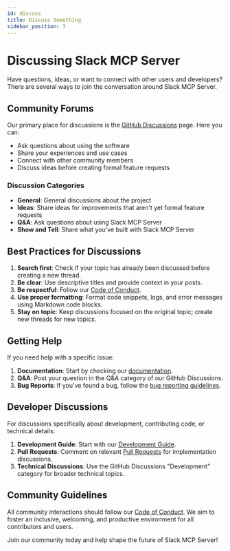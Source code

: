 ```yaml
---
id: discuss
title: Discuss Something
sidebar_position: 3
---
```


# Discussing Slack MCP Server

Have questions, ideas, or want to connect with other users and developers? There are several ways to join the conversation around Slack MCP Server.

## Community Forums

Our primary place for discussions is the [GitHub Discussions](https://github.com/Chisanan232/slack-mcp-server/discussions) page. Here you can:

- Ask questions about using the software
- Share your experiences and use cases
- Connect with other community members
- Discuss ideas before creating formal feature requests

### Discussion Categories

- **General**: General discussions about the project
- **Ideas**: Share ideas for improvements that aren't yet formal feature requests
- **Q&A**: Ask questions about using Slack MCP Server
- **Show and Tell**: Share what you've built with Slack MCP Server

## Best Practices for Discussions

1. **Search first**: Check if your topic has already been discussed before creating a new thread.
2. **Be clear**: Use descriptive titles and provide context in your posts.
3. **Be respectful**: Follow our [Code of Conduct](https://github.com/Chisanan232/slack-mcp-server/blob/main/CODE_OF_CONDUCT.mdx).
4. **Use proper formatting**: Format code snippets, logs, and error messages using Markdown code blocks.
5. **Stay on topic**: Keep discussions focused on the original topic; create new threads for new topics.

## Getting Help

If you need help with a specific issue:

1. **Documentation**: Start by checking our [documentation](/).
2. **Q&A**: Post your question in the Q&A category of our GitHub Discussions.
3. **Bug Reports**: If you've found a bug, follow the [bug reporting guidelines](./report-bug.mdx).

## Developer Discussions

For discussions specifically about development, contributing code, or technical details:

1. **Development Guide**: Start with our [Development Guide](/dev/next).
2. **Pull Requests**: Comment on relevant [Pull Requests](https://github.com/Chisanan232/slack-mcp-server/pulls) for implementation discussions.
3. **Technical Discussions**: Use the GitHub Discussions "Development" category for broader technical topics.

## Community Guidelines

All community interactions should follow our [Code of Conduct](https://github.com/Chisanan232/slack-mcp-server/blob/main/CODE_OF_CONDUCT.mdx). We aim to foster an inclusive, welcoming, and productive environment for all contributors and users.

Join our community today and help shape the future of Slack MCP Server!
